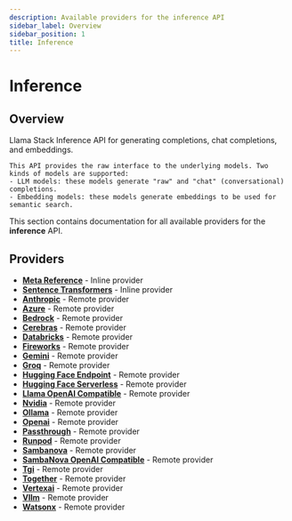 ```yaml
---
description: Available providers for the inference API
sidebar_label: Overview
sidebar_position: 1
title: Inference
---
```


# Inference

## Overview

Llama Stack Inference API for generating completions, chat completions, and embeddings.

    This API provides the raw interface to the underlying models. Two kinds of models are supported:
    - LLM models: these models generate "raw" and "chat" (conversational) completions.
    - Embedding models: these models generate embeddings to be used for semantic search.

This section contains documentation for all available providers for the **inference** API.

## Providers

- **[Meta Reference](./inline_meta-reference)** - Inline provider
- **[Sentence Transformers](./inline_sentence-transformers)** - Inline provider
- **[Anthropic](./remote_anthropic)** - Remote provider
- **[Azure](./remote_azure)** - Remote provider
- **[Bedrock](./remote_bedrock)** - Remote provider
- **[Cerebras](./remote_cerebras)** - Remote provider
- **[Databricks](./remote_databricks)** - Remote provider
- **[Fireworks](./remote_fireworks)** - Remote provider
- **[Gemini](./remote_gemini)** - Remote provider
- **[Groq](./remote_groq)** - Remote provider
- **[Hugging Face Endpoint](./remote_hf_endpoint)** - Remote provider
- **[Hugging Face Serverless](./remote_hf_serverless)** - Remote provider
- **[Llama OpenAI Compatible](./remote_llama-openai-compat)** - Remote provider
- **[Nvidia](./remote_nvidia)** - Remote provider
- **[Ollama](./remote_ollama)** - Remote provider
- **[Openai](./remote_openai)** - Remote provider
- **[Passthrough](./remote_passthrough)** - Remote provider
- **[Runpod](./remote_runpod)** - Remote provider
- **[Sambanova](./remote_sambanova)** - Remote provider
- **[SambaNova OpenAI Compatible](./remote_sambanova-openai-compat)** - Remote provider
- **[Tgi](./remote_tgi)** - Remote provider
- **[Together](./remote_together)** - Remote provider
- **[Vertexai](./remote_vertexai)** - Remote provider
- **[Vllm](./remote_vllm)** - Remote provider
- **[Watsonx](./remote_watsonx)** - Remote provider
